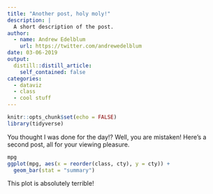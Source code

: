 ```yaml
---
title: "Another post, holy moly!"
description: |
  A short description of the post.
author:
  - name: Andrew Edelblum
    url: https://twitter.com/andrewedelblum
date: 03-06-2019
output:
  distill::distill_article:
    self_contained: false
categories:
  - dataviz
  - class
  - cool stuff
---
```


```r
knitr::opts_chunk$set(echo = FALSE)
library(tidyverse)
```

You thought I was done for the day!? Well, you are mistaken! Here's a second post, all for your viewing pleasure.

```r
mpg
ggplot(mpg, aes(x = reorder(class, cty), y = cty)) +
  geom_bar(stat = "summary")
```

This plot is absolutely terrible!